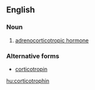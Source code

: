 ==English==

===Noun===
{{en-noun|s|-}}

# {{context|hormone}} [[adrenocorticotropic hormone]]

===Alternative forms===
* [[corticotropin]]

[[hu:corticotrophin]]